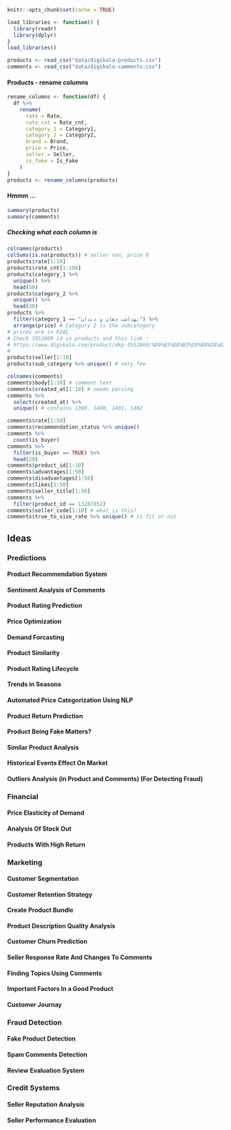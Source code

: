 ```r
knitr::opts_chunk$set(cache = TRUE)
```

```r
load_libraries <- function() {
  library(readr)
  library(dplyr)
}
load_libraries()
```

```r
products <- read_csv("data/digikala-products.csv")
comments <- read_csv("data/digikala-comments.csv")
```

#### Products - rename columns 

```r
rename_columns <- function(df) {
  df %>%
    rename(
      rate = Rate,
      rate_cnt = Rate_cnt,
      category_1 = Category1,
      category_2 = Category2,
      brand = Brand,
      price = Price,
      seller = Seller,
      is_fake = Is_Fake
    )
}
products <- rename_columns(products)
```

#### Hmmm ...

```r
summary(products)
summary(comments)
```

##### Checking what each column is

```r
colnames(products)
colSums(is.na(products)) # seller nan, price 0
products$rate[1:10]
products$rate_cnt[1:100]
products$category_1 %>%
  unique() %>%
  head(50)
products$category_2 %>%
  unique() %>%
  head(20)
products %>%
  filter(category_1 == "بهداشت دهان و دندان") %>%
  arrange(price) # Category 2 is the subcategory
# prices are in RIAL
# Check 3552869 id in products and this link :
# https://www.digikala.com/product/dkp-3552869/%D9%85%D8%B3%D9%88%D8%A7%DA%A9-%D9%87%D8%A7%DB%8C%D8%AF%D9%86%D8%AA-%D9%85%D8%AF%D9%84-909-%D8%A8%D8%A7-%D8%A8%D8%B1%D8%B3-%D9%85%D8%AA%D9%88%D8%B3%D8%B7/
#
products$seller[1:10]
products$sub_category %>% unique() # very few
```

```r
colnames(comments)
comments$body[1:10] # comment text
comments$created_at[1:10] # needs parsing
comments %>%
  select(created_at) %>%
  unique() # contains 1399, 1400, 1401, 1402

comments$rate[1:50]
comments$recommendation_status %>% unique()
comments %>%
  count(is_buyer)
comments %>%
  filter(is_buyer == TRUE) %>%
  head(20)
comments$product_id[1:10]
comments$advantages[1:50]
comments$disadvantages[1:50]
comments$likes[1:50]
comments$seller_title[1:50]
comments %>%
  filter(product_id == 13287852)
comments$seller_code[1:10] # what is this?
comments$true_to_size_rate %>% unique() # is fit or not
```

## Ideas
### Predictions
#### Product Recommendation System
#### Sentiment Analysis of Comments
#### Product Rating Prediction
#### Price Optimization
#### Demand Forcasting
#### Product Similarity
#### Product Rating Lifecycle
#### Trends in Seasons
#### Automated Price Categorization Using NLP
#### Product Return Prediction
#### Product Being Fake Matters?
#### Similar Product Analysis
#### Historical Events Effect On Market
#### Outliers Analysis (in Product and Comments) (For Detecting Fraud)

### Financial
#### Price Elasticity of Demand
#### Analysis Of Stock Out
#### Products With High Return

### Marketing 
#### Customer Segmentation
#### Customer Retention Strategy
#### Create Product Bundle
#### Product Description Quality Analysis
#### Customer Churn Prediction
#### Seller Response Rate And Changes To Comments
#### Finding Topics Using Comments
#### Important Factors In a Good Product
#### Customer Journay

### Fraud Detection
#### Fake Product Detection
#### Spam Comments Detection
#### Review Evaluation System

### Credit Systems
#### Seller Reputation Analysis
#### Seller Performance Evaluation
